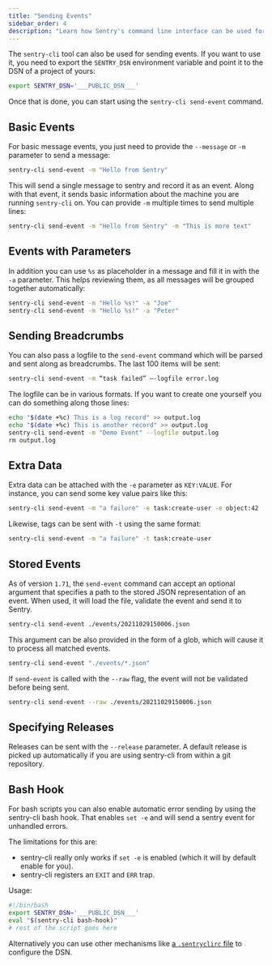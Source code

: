 ```yaml
---
title: "Sending Events"
sidebar_order: 4
description: "Learn how Sentry's command line interface can be used for sending events."
---
```


The `sentry-cli` tool can also be used for sending events. If you want to use it, you need to export the `SENTRY_DSN` environment variable and point it to the DSN of a project of yours:

<SignInNote />

```bash
export SENTRY_DSN='___PUBLIC_DSN___'
```

Once that is done, you can start using the `sentry-cli send-event` command.

## Basic Events

For basic message events, you just need to provide the `--message` or `-m` parameter to send a message:

```bash
sentry-cli send-event -m "Hello from Sentry"
```

This will send a single message to sentry and record it as an event. Along with that event, it sends basic information about the machine you are running `sentry-cli` on. You can provide `-m` multiple times to send multiple lines:

```bash
sentry-cli send-event -m "Hello from Sentry" -m "This is more text"
```

## Events with Parameters

In addition you can use `%s` as placeholder in a message and fill it in with the `-a` parameter. This helps reviewing them, as all messages will be grouped together automatically:

```bash
sentry-cli send-event -m "Hello %s!" -a "Joe"
sentry-cli send-event -m "Hello %s!" -a "Peter"
```

## Sending Breadcrumbs

You can also pass a logfile to the `send-event` command which will be parsed and sent along as breadcrumbs. The last 100 items will be sent:

```bash
sentry-cli send-event -m “task failed” –-logfile error.log
```

The logfile can be in various formats. If you want to create one yourself you can do something along those lines:

```bash
echo "$(date +%c) This is a log record" >> output.log
echo "$(date +%c) This is another record" >> output.log
sentry-cli send-event -m "Demo Event" --logfile output.log
rm output.log
```

## Extra Data

Extra data can be attached with the `-e` parameter as `KEY:VALUE`. For instance, you can send some key value pairs like this:

```bash
sentry-cli send-event -m "a failure" -e task:create-user -e object:42
```

Likewise, tags can be sent with `-t` using the same format:

```bash
sentry-cli send-event -m "a failure" -t task:create-user
```

## Stored Events

As of version `1.71`, the `send-event` command can accept an optional argument that specifies a path to the stored JSON representation of an event. When used, it will load the file, validate the event and send it to Sentry.

```bash
sentry-cli send-event ./events/20211029150006.json
```

This argument can be also provided in the form of a glob, which will cause it to process all matched events.

```bash
sentry-cli send-event "./events/*.json"
```

If `send-event` is called with the `--raw` flag, the event will not be validated before being sent.

```bash
sentry-cli send-event --raw ./events/20211029150006.json
```

## Specifying Releases

Releases can be sent with the `--release` parameter. A default release is picked up automatically if you are using sentry-cli from within a git repository.

## Bash Hook

For bash scripts you can also enable automatic error sending by using the sentry-cli bash hook. That enables `set -e` and will send a sentry event for unhandled errors.

The limitations for this are:

- sentry-cli really only works if `set -e` is enabled (which it will by default enable for you).
- sentry-cli registers an `EXIT` and `ERR` trap.

Usage:

<SignInNote />

```bash
#!/bin/bash
export SENTRY_DSN='___PUBLIC_DSN___'
eval "$(sentry-cli bash-hook)"
# rest of the script goes here
```

Alternatively you can use other mechanisms like [a `.sentryclirc` file](/product/cli/configuration/#configuration-file) to configure the DSN.
